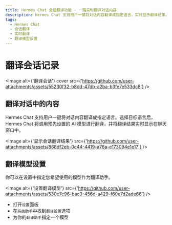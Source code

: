 ```yaml
---
title: Hermes Chat 会话翻译功能 - 一键实时翻译对话内容
description: Hermes Chat 支持用户一键将对话内容翻译成指定语言，实时显示翻译结果。了解如何设置翻译模型以优化翻译体验。
tags:
  - Hermes Chat
  - 会话翻译
  - 实时翻译
  - 翻译模型设置
---
```


# 翻译会话记录

<Image alt={'翻译会话'} cover src={'https://github.com/user-attachments/assets/55230f32-b8dd-47db-a2ba-b3fe7e533dc8'} />

## 翻译对话中的内容

Hermes Chat 支持用户一键将对话内容翻译成指定语言。选择目标语言后，Hermes Chat 将调用预先设置的 AI 模型进行翻译，并将翻译结果实时显示在聊天窗口中。

<Image alt={'显示会话翻译结果'} src={'https://github.com/user-attachments/assets/868df2eb-0c44-4419-a76a-e173094e1e17'} />

## 翻译模型设置

你可以在设置中指定您希望使用的模型作为翻译助手。

<Image alt={'设置翻译模型'} src={'https://github.com/user-attachments/assets/530c7c96-bac3-456d-a429-f60e7d2ade66'} />

- 打开`设置`面板
- 在`系统助手`中找到`翻译设置`选项
- 为你的`翻译助手`指定一个模型
